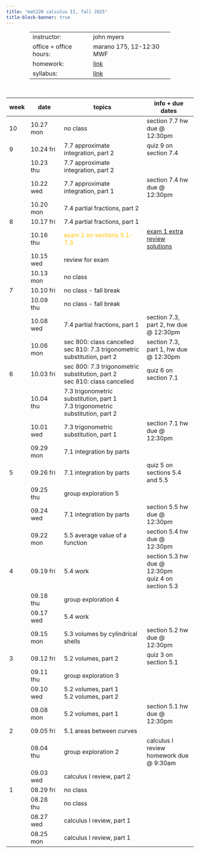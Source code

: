 ```yaml
---
title: "mat220 calculus II, fall 2025"
title-block-banner: true
---
```



<table style="width:75%; margin-left:auto; margin-right:auto; margin-bottom: 50px;">
  <tr>
    <td>instructor:</td>
    <td>john myers</td>
  </tr>
  <tr>
    <td>office + office hours:</td>
    <td>marano 175, 12-12:30 MWF</td>
  </tr>
  <tr>
    <td>homework:</td>
    <td><a href="https://www.webassign.net/" target="_blank">link</a></td>
  </tr>
  <tr>
    <td>syllabus:</td>
    <td><a href="https://drive.google.com/file/d/1QJXgkrPomyZBFSa09maq1YNKsED7JsAv/view?usp=drive_link" target="_blank">link</a></td>
  </tr>
</table>


| week | date | topics | info + due dates
|-|--|-----|---|
| 10 | 10.27 mon | no class | section 7.7 hw due @ 12:30pm
| 9 | 10.24 fri | 7.7 approximate integration, part 2 <a href="https://drive.google.com/file/d/1Ijyr-IdA4sOTpRJOysHjxr5H20WoVJ1O/view?usp=drive_link" target="_blank"><i class="bi bi-journal"></i></a> <a href="https://drive.google.com/file/d/1EyqoigSU8c1VjAg_ufgKVibWZPPMsMGW/view?usp=drive_link" target="_blank"><i class="bi bi-journal-check"></i></a> | quiz 9 on section 7.4
|| 10.23 thu | 7.7 approximate integration, part 2 <a href="https://drive.google.com/file/d/1Ijyr-IdA4sOTpRJOysHjxr5H20WoVJ1O/view?usp=drive_link" target="_blank"><i class="bi bi-journal"></i></a> <a href="https://drive.google.com/file/d/1EyqoigSU8c1VjAg_ufgKVibWZPPMsMGW/view?usp=drive_link" target="_blank"><i class="bi bi-journal-check"></i></a>
|| 10.22 wed | 7.7 approximate integration, part 1 <a href="https://drive.google.com/file/d/1l6CKxQ2RZrh6zka27NMj5txf5m-1DcXe/view?usp=drive_link" target="_blank"><i class="bi bi-journal"></i></a> <a href="https://drive.google.com/file/d/1gkRdY2Yes4TD3aM8MAYMOjoK_1tC5yjv/view?usp=drive_link" target="_blank"><i class="bi bi-journal-check"></i></a> | section 7.4 hw due @ 12:30pm | 
|| 10.20 mon | 7.4 partial fractions, part 2 <a href="https://drive.google.com/file/d/1XLYIBOON3boll_0iIThX-iRCIp4pAZo6/view?usp=drive_link" target="_blank"><i class="bi bi-journal"></i></a> <a href="https://drive.google.com/file/d/1s4P8jaxzRZw0Eb5cyQXuOkq_X3qt5Ys_/view?usp=drive_link" target="_blank"><i class="bi bi-journal-check"></i></a>
| 8 | 10.17 fri | 7.4 partial fractions, part 1 <a href="https://drive.google.com/file/d/1MLFSOfDMW9Hgwy5logX1wwDbSct6hvPr/view?usp=drive_link" target="_blank"><i class="bi bi-journal"></i></a> <a href="https://drive.google.com/file/d/1Qz7Wf26_Wdhz9QSviS5UhE13JpsevQhB/view?usp=drive_link" target="_blank"><i class="bi bi-journal-check"></i></a> 
|| 10.16 thu | <span style="color: #FFC300;">exam 1 on sections 5.1-7.3</span> | <a href="https://drive.google.com/file/d/1Y8xp8GiWE1HWbAtAG6wshcvzoBfZsMPj/view?usp=drive_link" target="_blank">exam 1 extra review</a> <br> <a href="https://drive.google.com/file/d/1NOSboCqhG16xPVv_UU94Ovs-NFdgJZS3/view?usp=drive_link" target="_blank">solutions</a>
|| 10.15 wed | review for exam
|| 10.13 mon | no class
| 7 | 10.10 fri | no class - fall break
|| 10.09 thu | no class - fall break
|| 10.08 wed | 7.4 partial fractions, part 1 <a href="https://drive.google.com/file/d/1MLFSOfDMW9Hgwy5logX1wwDbSct6hvPr/view?usp=drive_link" target="_blank"><i class="bi bi-journal"></i></a> <a href="https://drive.google.com/file/d/1Qz7Wf26_Wdhz9QSviS5UhE13JpsevQhB/view?usp=drive_link" target="_blank"><i class="bi bi-journal-check"></i></a> | section 7.3, part 2, hw due @ 12:30pm
|| 10.06 mon | sec 800: class cancelled <br> sec 810: 7.3 trigonometric substitution, part 2 <a href="https://drive.google.com/file/d/1keS591GQf5lOO_UuSXYqTLN4rYo1rIpa/view?usp=drive_link" target="_blank"><i class="bi bi-journal"></i></a> <a href="https://drive.google.com/file/d/13cRt8IpCrNVD9RuIDr6bPVDdsaJjL6VL/view?usp=drive_link" target="_blank"><i class="bi bi-journal-check"></i></a>| section 7.3, part 1, hw due @ 12:30pm
| 6 | 10.03 fri | sec 800: 7.3 trigonometric substitution, part 2 <a href="https://drive.google.com/file/d/1keS591GQf5lOO_UuSXYqTLN4rYo1rIpa/view?usp=drive_link" target="_blank"><i class="bi bi-journal"></i></a> <a href="https://drive.google.com/file/d/13cRt8IpCrNVD9RuIDr6bPVDdsaJjL6VL/view?usp=drive_link" target="_blank"><i class="bi bi-journal-check"></i></a> <br> sec 810: class cancelled | quiz 6 on section 7.1
|| 10.04 thu | 7.3 trigonometric substitution, part 1 <a href="https://drive.google.com/file/d/1GGe8QI-t9e0gO3kglCiu_aTU47ACo9xY/view?usp=drive_link" target="_blank"><i class="bi bi-journal"></i></a> <a href="https://drive.google.com/file/d/1_LzxITqiC1AOHvvmvStC0lX1xTtq4P1D/view?usp=drive_link" target="_blank"><i class="bi bi-journal-check"></i></a> <br> 7.3 trigonometric substitution, part 2 <a href="https://drive.google.com/file/d/1keS591GQf5lOO_UuSXYqTLN4rYo1rIpa/view?usp=drive_link" target="_blank"><i class="bi bi-journal"></i></a> <a href="https://drive.google.com/file/d/13cRt8IpCrNVD9RuIDr6bPVDdsaJjL6VL/view?usp=drive_link" target="_blank"><i class="bi bi-journal-check"></i></a>
|| 10.01 wed | 7.3 trigonometric substitution, part 1 <a href="https://drive.google.com/file/d/1GGe8QI-t9e0gO3kglCiu_aTU47ACo9xY/view?usp=drive_link" target="_blank"><i class="bi bi-journal"></i></a> <a href="https://drive.google.com/file/d/1_LzxITqiC1AOHvvmvStC0lX1xTtq4P1D/view?usp=drive_link" target="_blank"><i class="bi bi-journal-check"></i></a> | section 7.1 hw due @ 12:30pm
|| 09.29 mon | 7.1 integration by parts <a href="https://drive.google.com/file/d/1W4zJ2UTxDmFeCEeU6gEzUl2TbXOtIXga/view?usp=drive_link" target="_blank"><i class="bi bi-journal"></i></a> <a href="https://drive.google.com/file/d/19JN0RAkBkMB9fCDzkDhmu5kNXPTpst1T/view?usp=drive_link" target="_blank"><i class="bi bi-journal-check"></i></a>
| 5 | 09.26 fri | 7.1 integration by parts <a href="https://drive.google.com/file/d/1W4zJ2UTxDmFeCEeU6gEzUl2TbXOtIXga/view?usp=drive_link" target="_blank"><i class="bi bi-journal"></i></a> <a href="https://drive.google.com/file/d/19JN0RAkBkMB9fCDzkDhmu5kNXPTpst1T/view?usp=drive_link" target="_blank"><i class="bi bi-journal-check"></i></a> | quiz 5 on sections 5.4 and 5.5
|| 09.25 thu | group exploration 5
|| 09.24 wed | 7.1 integration by parts <a href="https://drive.google.com/file/d/1W4zJ2UTxDmFeCEeU6gEzUl2TbXOtIXga/view?usp=drive_link" target="_blank"><i class="bi bi-journal"></i></a> <a href="https://drive.google.com/file/d/19JN0RAkBkMB9fCDzkDhmu5kNXPTpst1T/view?usp=drive_link" target="_blank"><i class="bi bi-journal-check"></i></a> | section 5.5 hw due @ 12:30pm 
|| 09.22 mon | 5.5 average value of a function <a href="https://drive.google.com/file/d/1BGnx6cQECkqhB4tsyc2pVJEISZzR9PfG/view?usp=drive_link" target="_blank"><i class="bi bi-journal"></i></a> <a href="https://drive.google.com/file/d/1QYCcSao6PDscAB84_wa-K5aLflO1B_ZO/view?usp=drive_link" target="_blank"><i class="bi bi-journal-check"></i></a> | section 5.4 hw due @ 12:30pm 
| 4 | 09.19 fri | 5.4 work <a href="https://drive.google.com/file/d/1P5uS75Yv_HH2xI-LS5cy9DTAnc6Ojiv6/view?usp=drive_link" target="_blank"><i class="bi bi-journal"></i></a> <a href="https://drive.google.com/file/d/1hu01cE5p9m9H4ZjUmwWqppcEeKmcLv_t/view?usp=drive_link" target="_blank"><i class="bi bi-journal-check"></i></a> | section 5.3 hw due @ 12:30pm<br>quiz 4 on section 5.3
|| 09.18 thu | group exploration 4
|| 09.17 wed | 5.4 work <a href="https://drive.google.com/file/d/1P5uS75Yv_HH2xI-LS5cy9DTAnc6Ojiv6/view?usp=drive_link" target="_blank"><i class="bi bi-journal"></i></a> <a href="https://drive.google.com/file/d/1hu01cE5p9m9H4ZjUmwWqppcEeKmcLv_t/view?usp=drive_link" target="_blank"><i class="bi bi-journal-check"></i></a>
|| 09.15 mon | 5.3 volumes by cylindrical shells <a href="https://drive.google.com/file/d/1vamHwA6UyjjaKASqVgt6-V2X53ddqxu4/view?usp=drive_link" target="_blank"><i class="bi bi-journal"></i></a> <a href="https://drive.google.com/file/d/1SGFCkv7sPgULNXvTvnbG3b4QFt97Vp4f/view?usp=drive_link" target="_blank"><i class="bi bi-journal-check"></i></a> | section 5.2 hw due @ 12:30pm 
| 3 | 09.12 fri | 5.2 volumes, part 2 <a href="https://drive.google.com/file/d/1KGmQtTuoKR_5iw0TwDaXZ8FT7d7W-T-H/view?usp=drive_link" target="_blank"><i class="bi bi-journal"></i></a> <a href="https://drive.google.com/file/d/1LDaTVT_ELjxQiA0CIos_pF8Vws0tf5op/view?usp=drive_link" target="_blank"><i class="bi bi-journal-check"></i></a> | quiz 3 on section 5.1
|| 09.11 thu | group exploration 3
|| 09.10 wed | 5.2 volumes, part 1 <a href="https://drive.google.com/file/d/175PA7nIyU_CYGualkNZYCISKu6a6ZmrF/view?usp=drive_link" target="_blank"><i class="bi bi-journal"></i></a> <a href="https://drive.google.com/file/d/1hkLTSigLS4VSYIdjPLMZC6BnYPX6Dg4O/view?usp=drive_link" target="_blank"><i class="bi bi-journal-check"></i></a><br>5.2 volumes, part 2 <a href="https://drive.google.com/file/d/1KGmQtTuoKR_5iw0TwDaXZ8FT7d7W-T-H/view?usp=drive_link" target="_blank"><i class="bi bi-journal"></i></a> <a href="https://drive.google.com/file/d/1LDaTVT_ELjxQiA0CIos_pF8Vws0tf5op/view?usp=drive_link" target="_blank"><i class="bi bi-journal-check"></i></a>
|| 09.08 mon | 5.2 volumes, part 1 <a href="https://drive.google.com/file/d/175PA7nIyU_CYGualkNZYCISKu6a6ZmrF/view?usp=drive_link" target="_blank"><i class="bi bi-journal"></i></a> <a href="https://drive.google.com/file/d/1hkLTSigLS4VSYIdjPLMZC6BnYPX6Dg4O/view?usp=drive_link" target="_blank"><i class="bi bi-journal-check"></i></a> | section 5.1 hw due @ 12:30pm  
| 2 | 09.05 fri | 5.1 areas between curves <a href="https://drive.google.com/file/d/17osgFgPuFi9Qipo_aR56cUvRzq9KSA7o/view?usp=drive_link" target="_blank"><i class="bi bi-journal"></i></a> <a href="https://drive.google.com/file/d/1vzS0MHk9dsMiDNiAzHLBDMt9ibfOz4AU/view?usp=drive_link" target="_blank"><i class="bi bi-journal-check"></i></a>
|| 09.04 thu | group exploration 2 | calculus I review homework due @ 9:30am
|| 09.03 wed | calculus I review, part 2 <a href="https://drive.google.com/file/d/1V7CTUnGHDY5Bhzws1fuV4FAsCp3OmOVy/view?usp=drive_link" target="_blank"><i class="bi bi-journal"></i></a> <a href="https://drive.google.com/file/d/1JeKLb3Y-VIgRplpTzb58SyzAg2KwycXK/view?usp=drive_link" target="_blank"><i class="bi bi-journal-check"></i></a>
| 1 | 08.29 fri | no class
|| 08.28 thu | no class
|| 08.27 wed | calculus I review, part 1 <a href="https://drive.google.com/file/d/1J6Eimt6KIZ73oiVVswc6Su79tN60wd9e/view?usp=drive_link" target="_blank"><i class="bi bi-journal"></i></a> <a href="https://drive.google.com/file/d/1GJ1UxOkutLdNhCvE0uIBMBouIqALZ8hm/view?usp=drive_link" target="_blank"><i class="bi bi-journal-check"></i></a>
|| 08.25 mon | calculus I review, part 1 <a href="https://drive.google.com/file/d/1J6Eimt6KIZ73oiVVswc6Su79tN60wd9e/view?usp=drive_link" target="_blank"><i class="bi bi-journal"></i></a> <a href="https://drive.google.com/file/d/1GJ1UxOkutLdNhCvE0uIBMBouIqALZ8hm/view?usp=drive_link" target="_blank"><i class="bi bi-journal-check"></i></a>

